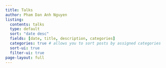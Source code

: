 ```yaml
---
title: Talks
author: Pham Dan Anh Nguyen
listing: 
  contents: talks
  type: default 
  sort: "date desc"
  fields: [date, title, description, categories]
  categories: true # allows you to sort posts by assigned categories 
  sort-ui: true
  filter-ui: true
page-layout: full
---
```


